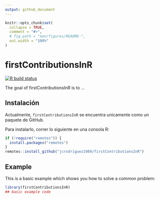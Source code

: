```yaml
---
output: github_document
---
```


<!-- README.md is generated from README.Rmd. Please edit that file -->

```r
knitr::opts_chunk$set(
  collapse = TRUE,
  comment = "#>",
  # fig.path = "man/figures/README-",
  out.width = "100%"
)
```

# firstContributionsInR

<!-- badges: start -->
[![R build status](https://github.com/jcrodriguez1989/firstContributionsInR/workflows/R-CMD-check/badge.svg)](https://github.com/jcrodriguez1989/firstContributionsInR/actions)
<!-- badges: end -->

The goal of firstContributionsInR is to ...

## Instalación

Actualmente, `firstContributionsInR` se encuentra unicamente como un paquete de
GitHub.

Para instalarlo, correr lo siguiente en una consola R:

```r
if (!require("remotes")) {
  install.packages("remotes")
}
remotes::install_github("jcrodriguez1989/firstContributionsInR")
```

## Example

This is a basic example which shows you how to solve a common problem:

```r
library(firstContributionsInR)
## basic example code
```
